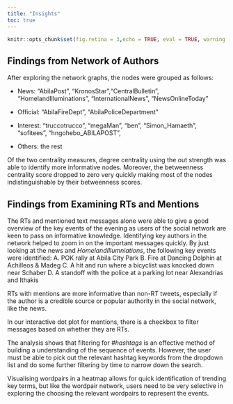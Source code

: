 ```yaml
---
title: "Insights"
toc: true
---
```


```r
knitr::opts_chunk$set(fig.retina = 3,echo = TRUE, eval = TRUE, warning = FALSE, message = FALSE)
```

## Findings from Network of Authors 

After exploring the network graphs, the nodes were grouped as follows: 

* News: "AbilaPost", "KronosStar","CentralBulletin", "HomelandIlluminations", "InternationalNews", "NewsOnlineToday"

* Official: "AbilaFireDept", "AbilaPoliceDepartment"

* Interest: "truccotrucco", "megaMan", "ben", "Simon_Hamaeth", "sofitees", "hngohebo_ABILAPOST", 

* Others: the rest 

Of the two centrality measures, degree centrality using the out strength was able to identify more informative nodes. Moreover, the betweenness centrality score dropped to zero very quickly making most of the nodes indistinguishable by their betweenness scores. 

## Findings from Examining RTs and Mentions

The RTs and mentioned text messages alone were able to give a good overview of the key events of the evening as users of the social network are keen to pass on informative knowledge. Identifying key authors in the network helped to zoom in on the important messages quickly. 
By just looking at the news and *HomelandIllumniations*, the following key events were identified: 
A.	POK rally at Abila City Park 
B.	Fire at Dancing Dolphin at Achilleos & Madeg
C.	A hit and run where a bicyclist was knocked down near Schaber 
D.	A standoff with the police at a parking lot near Alexandrias and Ithakis


RTs with mentions are more informative than non-RT tweets, especially if the author is a credible source or popular authority in the social network, like the news.

In our interactive dot plot for mentions, there is a checkbox to filter messages based on whether they are RTs.   





The analysis shows that filtering for *#hashtags* is an effective method of building a understanding of the sequence of events. However, the user must be able to pick out the relevant hashtag keywords from the dropdown list and do some further filtering by time to narrow down the search.    


Visualising wordpairs in a heatmap allows for quick identification of trending key terms, but like the wordpair network, users need to be very selective in exploring the choosing the relevant wordpairs to represent the events. 





